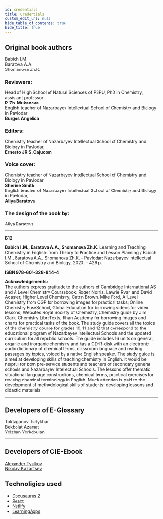 ```yaml
---
id: credentials
title: Credentials
custom_edit_url: null
hide_table_of_contents: true
hide_title: true
---
```


## Original book authors
Babich I.M.  
Baratova A.A.  
Shomanova Zh.K.

### Reviewers:
Head of High School of Natural Sciences of PSPU, PhD in Chemistry, assistant professor  
**R.Zh. Mukanova**  
English teacher of Nazarbayev Intellectual School of Chemistry and Biology in Pavlodar  
**Burgos Angelica**

### Editors:
Chemistry teacher of Nazarbayev Intellectual School of Chemistry and Biology in Pavlodar,  
**Ernesto JR S. Cajucom**

### Voice cover:
Chemistry teacher of Nazarbayev Intellectual School of Chemistry and Biology in Pavlodar  
**Sherine Smith**  
English teacher of Nazarbayev Intellectual School of Chemistry and Biology in Pavlodar,  
**Aliya Baratova**  

### The design of the book by:
Aliya Baratova

---

**Б12**

**Babich I.M., Baratova A.A., Shomanova Zh.K.** Learning and Teaching Chemistry in English: from
Theory to Practice and Lesson Planning / Babich I.M., Baratova A.A., Shomanova Zh.K. – Pavlodar:
Nazarbayev Intellectual School of Chemistry and Biology, 2020. – 426 p.

**ISBN 978-601-328-844-4**

**Acknowledgements:**  
The authors express gratitude to the authors of Cambridge International AS and A Level Chemistry Coursebook, Roger Norris, Lawrie Ryan and David Acaster, Higher Level Chemistry, Catrin Brown, Mike Ford,
A-Level Chemistry from CGP for borrowing images for practical tasks; Online Chemistry FuseSchool, Global Education for borrowing videos for video lessons; Websites Royal Society of Chemistry, Chemistry guide
by Jim Clark, Chemistry LibreTexts, Khan Academy for borrowing images and charts for practical tasks of
the book.
The study guide covers all the topics of the chemistry course for grades 10, 11 and 12 that correspond to
the educational program of Nazarbayev Intellectual Schools and the updated curriculum for all republic
schools. The guide includes 16 units on general, organic and inorganic chemistry and has a CD-R-disk
with an electronic audio dictionary of chemical terms, classroom language and reading passages by topics,
voiced by a native English speaker. The study guide is aimed at developing skills of teaching chemistry in
English. it would be helpful for both pre-service students and teachers of secondary general schools and
Nazarbayev Intellectual Schools. The lessons offer thematic situational language constructions, chemical
terms, practical exercises for revising chemical terminology in English. Much attention is paid to the development of methodological skills of students: developing lessons and didactic materials

---

## Developers of E-Glossary
Toktaganov Turlykhan  
Bekbolat Azamat  
Yelzhan Yerkebulan

--- 

## Developers of CIE-Ebook

[Alexander Tyulkov](https://github.com/wsehl)  
[Nikolay Kazantsev](https://github.com/thaseyor)

## Technoligies used
- [Docusaurus 2](https://v2.docusaurus.io/)
- [React](https://reactjs.org/)
- [Netlify](https://www.netlify.com/)
- [LearningApps](https://learningapps.org/)